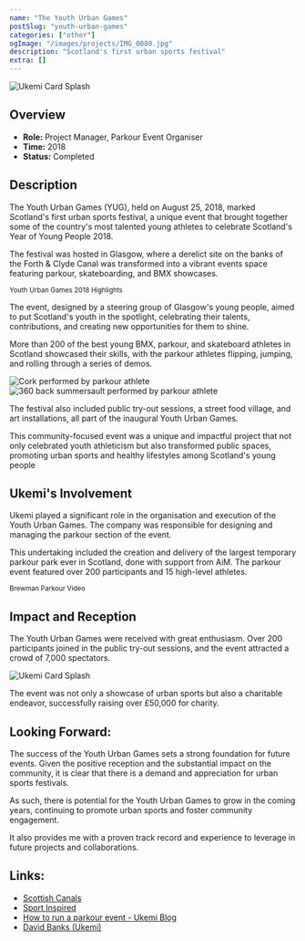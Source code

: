 ```yaml
---
name: "The Youth Urban Games"
postSlug: "youth-urban-games"
categories: ["other"]
ogImage: "/images/projects/IMG_0080.jpg"
description: "Scotland's first urban sports festival"
extra: []
---
```



![Ukemi Card Splash](/images/projects/yug.jpg)

## Overview

- **Role:** Project Manager, Parkour Event Organiser
- **Time:** 2018
- **Status:** Completed

## Description

The Youth Urban Games (YUG), held on August 25, 2018, marked Scotland's first urban sports festival, a unique event that brought together some of the country's most talented young athletes to celebrate Scotland's Year of Young People 2018.

The festival was hosted in Glasgow, where a derelict site on the banks of the Forth & Clyde Canal was transformed into a vibrant events space featuring parkour, skateboarding, and BMX showcases.

<YouTube id="tJJg7hZIUlc" />
<small>Youth Urban Games 2018 Highlights</small>

The event, designed by a steering group of Glasgow's young people, aimed to put Scotland's youth in the spotlight, celebrating their talents, contributions, and creating new opportunities for them to shine.

More than 200 of the best young BMX, parkour, and skateboard athletes in Scotland showcased their skills, with the parkour athletes flipping, jumping, and rolling through a series of demos.

<div class="columns-2 gap-8">
  <img
    class="w-100 rounded-2 mb-6"
    src="/images/projects/yug/IMG_9853.jpg"
    alt="Cork performed by parkour athlete"
  />
  <img
    class="w-100 rounded-2"
    src="/images/projects/yug/IMG_9952.jpg"
    alt="360 back summersault performed by parkour athlete"
  />
</div>

The festival also included public try-out sessions, a street food village, and art installations, all part of the inaugural Youth Urban Games.

This community-focused event was a unique and impactful project that not only celebrated youth athleticism but also transformed public spaces, promoting urban sports and healthy lifestyles among Scotland's young people

## Ukemi's Involvement

Ukemi played a significant role in the organisation and execution of the Youth Urban Games. The company was responsible for designing and managing the parkour section of the event.

This undertaking included the creation and delivery of the largest temporary parkour park ever in Scotland, done with support from AiM. The parkour event featured over 200 participants and 15 high-level athletes.

<YouTube id="szYfNvag1_I" />
<small>Brewman Parkour Video</small>

## Impact and Reception

The Youth Urban Games were received with great enthusiasm. Over 200 participants joined in the public try-out sessions, and the event attracted a crowd of 7,000 spectators.

![Ukemi Card Splash](/images/projects/yug/IMG_0413.jpg)

The event was not only a showcase of urban sports but also a charitable endeavor, successfully raising over £50,000 for charity.

## Looking Forward:

The success of the Youth Urban Games sets a strong foundation for future events. Given the positive reception and the substantial impact on the community, it is clear that there is a demand and appreciation for urban sports festivals.

As such, there is potential for the Youth Urban Games to grow in the coming years, continuing to promote urban sports and foster community engagement.

It also provides me with a proven track record and experience to leverage in future projects and collaborations.

## Links:

- [Scottish Canals](https://www.scottishcanals.co.uk/)
- [Sport Inspired](https://www.sportinspired.org/)
- [How to run a parkour event - Ukemi Blog](https://ukemi.ninja/blog/how-to-run-a-parkour-event)
- [David Banks (Ukemi)](https://david-banks-artist.squarespace.com/#/youth-urban-games/)
